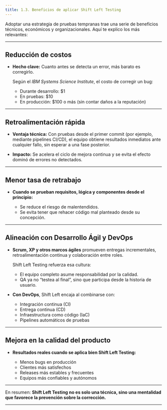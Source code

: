 ```yaml
---
title: 1.3. Beneficios de aplicar Shift Left Testing
---
```


Adoptar una estrategia de pruebas tempranas trae una serie de beneficios técnicos, económicos y organizacionales. Aquí te explico los más relevantes:

---

## Reducción de costos

* **Hecho clave:** Cuanto antes se detecta un error, más barato es corregirlo.

  Según el *IBM Systems Science Institute*, el costo de corregir un bug:

  * Durante desarrollo: \$1
  * En pruebas: \$10
  * En producción: \$100 o más (sin contar daños a la reputación)

---

## Retroalimentación rápida

* **Ventaja técnica:**
  Con pruebas desde el primer commit (por ejemplo, mediante pipelines CI/CD), el equipo obtiene resultados inmediatos ante cualquier fallo, sin esperar a una fase posterior.

* **Impacto:**
  Se acelera el ciclo de mejora continua y se evita el efecto dominó de errores no detectados.

---

## Menor tasa de retrabajo

* **Cuando se prueban requisitos, lógica y componentes desde el principio:**

  * Se reduce el riesgo de malentendidos.
  * Se evita tener que rehacer código mal planteado desde su concepción.

---

## Alineación con Desarrollo Ágil y DevOps

* **Scrum, XP y otros marcos ágiles** promueven entregas incrementales, retroalimentación continua y colaboración entre roles.

  Shift Left Testing refuerza esa cultura:

  * El equipo completo asume responsabilidad por la calidad.
  * QA ya no “testea al final”, sino que participa desde la historia de usuario.

* **Con DevOps**, Shift Left encaja al combinarse con:

  * Integración continua (CI)
  * Entrega continua (CD)
  * Infraestructura como código (IaC)
  * Pipelines automáticos de pruebas

---

## Mejora en la calidad del producto

* **Resultados reales cuando se aplica bien Shift Left Testing:**

  * Menos bugs en producción
  * Clientes más satisfechos
  * Releases más estables y frecuentes
  * Equipos más confiables y autónomos

---

En resumen: **Shift Left Testing no es solo una técnica, sino una mentalidad que favorece la prevención sobre la corrección.**

---
